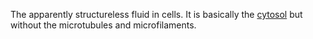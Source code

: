 The apparently structureless fluid in cells. It is basically the [[cytosol]] but without the microtubules and microfilaments.

{{cellbio-stub}}